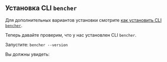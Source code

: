 
## Установка CLI `bencher`

<CliInstallScripts />

Для дополнительных вариантов установки смотрите [как установить CLI `bencher`](/ru/docs/how-to/install-cli).

Теперь давайте проверим, что у нас установлен CLI `bencher`.

Запустите: `bencher --version`

Вы должны увидеть:

<QSCliVersionOutput />